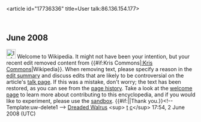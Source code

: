 <article id="17736336" title=User talk:86.136.154.177>
	<talkpage id="17736336" title="User talk:86.136.154.177">
== June 2008 ==

[[Image:Information.svg|25px]] Welcome to Wikipedia. It might not have been your intention, but your recent edit removed content from {{#if:Kris Commons|[[:Kris Commons]]|Wikipedia}}. When removing text, please specify a reason in the [[Help:Edit summary|edit summary]] and discuss edits that are likely to be controversial on the article's [[Wikipedia:Talk page|talk page]]. If this was a mistake, don't worry; the text has been restored, as you can see from the [[Help:Page history|page history]]. Take a look at the [[Wikipedia:Welcome|welcome page]] to learn more about contributing to this encyclopedia, and if you would like to experiment, please use the [[Wikipedia:Sandbox|sandbox]].  {{#if:|{{{2}}}|Thank you.}}&lt;!-- Template:uw-delete1 --&gt; [[User:Dreaded Walrus|Dreaded Walrus]] &lt;sup&gt; [[User talk:Dreaded Walrus|t]] [[Special:Contributions/Dreaded Walrus|c]]&lt;/sup&gt; 17:54, 2 June 2008 (UTC)
	</talkpage>
</article>